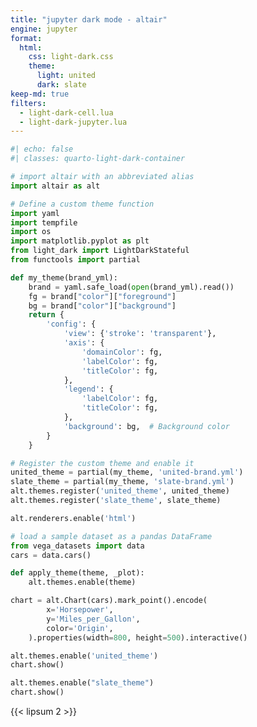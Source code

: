 ```yaml
---
title: "jupyter dark mode - altair"
engine: jupyter
format:
  html:
    css: light-dark.css
    theme:
      light: united
      dark: slate
keep-md: true
filters:
  - light-dark-cell.lua
  - light-dark-jupyter.lua
---
```


```python
#| echo: false
#| classes: quarto-light-dark-container

# import altair with an abbreviated alias
import altair as alt

# Define a custom theme function
import yaml
import tempfile
import os
import matplotlib.pyplot as plt
from light_dark import LightDarkStateful
from functools import partial

def my_theme(brand_yml):
    brand = yaml.safe_load(open(brand_yml).read())
    fg = brand["color"]["foreground"]
    bg = brand["color"]["background"]
    return {
        'config': {
            'view': {'stroke': 'transparent'},
            'axis': {
                'domainColor': fg,
                'labelColor': fg,
                'titleColor': fg,
            },
            'legend': {
                'labelColor': fg,
                'titleColor': fg,
            },
            'background': bg,  # Background color
        }
    }

# Register the custom theme and enable it
united_theme = partial(my_theme, 'united-brand.yml')
slate_theme = partial(my_theme, 'slate-brand.yml')
alt.themes.register('united_theme', united_theme)
alt.themes.register('slate_theme', slate_theme)

alt.renderers.enable('html')

# load a sample dataset as a pandas DataFrame
from vega_datasets import data
cars = data.cars()

def apply_theme(theme, _plot):
    alt.themes.enable(theme)

chart = alt.Chart(cars).mark_point().encode(
        x='Horsepower',
        y='Miles_per_Gallon',
        color='Origin',
    ).properties(width=800, height=500).interactive()

alt.themes.enable('united_theme')
chart.show()

alt.themes.enable("slate_theme")
chart.show()
```

{{< lipsum 2 >}}